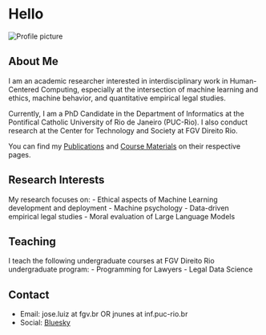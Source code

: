 <div class="header-container">
<h1>Hello</h1>
<div class="profile-image">
<img src="./resources/pic.jpg" alt="Profile picture">
</div>
</div>


## About Me

I am an academic researcher interested in interdisciplinary work in Human-Centered Computing, especially at the intersection of machine learning and ethics, machine behavior, and quantitative empirical legal studies.

Currently, I am a PhD Candidate in the Department of Informatics at the Pontifical Catholic University of Rio de Janeiro (PUC-Rio). I also conduct research at the Center for Technology and Society at FGV Direito Rio.

You can find my [Publications](publications.qmd) and [Course Materials](courses.qmd) on their respective pages.

## Research Interests

My research focuses on:
- Ethical aspects of Machine Learning development and deployment
- Machine psychology
- Data-driven empirical legal studies
- Moral evaluation of Large Language Models

## Teaching

I teach the following undergraduate courses at FGV Direito Rio undergraduate program:
- Programming for Lawyers
- Legal Data Science



## Contact

- Email:  jose.luiz at fgv.br OR jnunes at inf.puc-rio.br
- Social: [Bluesky](https://bsky.app)